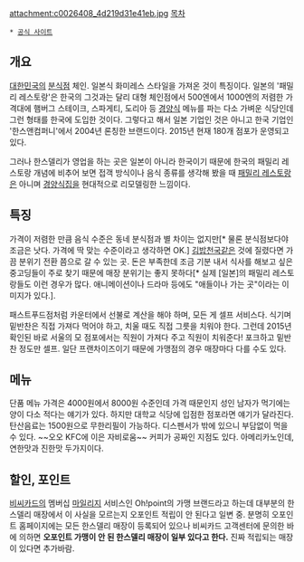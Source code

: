 attachment:c0026408_4d219d31e41eb.jpg
[[목차]]
 * [http://www.hansdeli.com/ 공식 사이트]

== 개요 ==
[[대한민국]]의 [[분식점]] 체인. 일본식 화미레스 스타일을 가져온 것이 특징이다. 일본의 '패밀리 레스토랑'은 한국의 그것과는 달리 대형 체인점에서 500엔에서 1000엔의 저렴한 가격대에 햄버그 스테이크, 스파게티, 도리아 등 [[경양식]] 메뉴를 파는 다소 가벼운 식당인데 그런 형태를 한국에 도입한 것이다. 그렇다고 해서 일본 기업인 것은 아니고 한국 기업인 '한스앤컴퍼니'에서 2004년 론칭한 브랜드이다. 2015년 현재 180개 점포가 운영되고 있다.

그러나 한스델리가 영업을 하는 곳은 일본이 아니라 한국이기 때문에 한국의 패밀리 레스토랑 개념에 비추어 보면 접객 방식이나 음식 종류를 생각해 봤을 때 [[패밀리 레스토랑]]은 아니며 [[경양식]]집을 현대적으로 리모델링한 느낌이다.
== 특징 ==
가격이 저렴한 만큼 음식 수준은 동네 분식점과 별 차이는 없지만[* 물론 분식점보다야 조금은 낫다. 가격에 딱 맞는 수준이라고 생각하면 OK.] [[김밥천국]]같은 것에 질렸다면 가끔 분위기 전환 쯤으로 갈 수 있는 곳. 돈은 부족한데 조금 기분 내서 식사를 해보고 싶은 중고딩들이 주로 찾기 때문에 매장 분위기는 좋지 못하다[* 실제 [일본]의 패밀리 레스토랑들도 이런 경우가 많다. 애니메이션이나 드라마 등에도 "애들이나 가는 곳"이라는 이미지가 있다.].

패스트푸드점처럼 카운터에서 선불로 계산을 해야 하며, 모든 게 셀프 서비스다. 식기며 밑반찬은 직접 가져다 먹어야 하고, 치울 때도 직접 그릇을 치워야 한다.
그런데 2015년 확인된 바로 서울의 모 점포에서는 직원이 가져다 주고 직원이 치워준다! 포크하고 밑반찬 정도만 셀프. 일단 프랜차이즈이기 때문에 가맹점의 경우 매장마다 다를 수도 있다.

== 메뉴 ==
단품 메뉴 가격은 4000원에서 8000원 수준인데 가격 때문인지 성인 남자가 먹기에는 양이 다소 적다는 얘기가 있다. 하지만 대학교 식당에 입점한 점포라면 얘기가 달라진다.
탄산음료는 1500원으로 무한리필이 가능하다. 디스펜서가 밖에 있으니 부담없이 먹을 수 있다. ~~오오 KFC에 이은 자비로움~~
커피가 공짜인 지점도 있다. 아메리카노인데, 연한맛과 진한맛 두가지이다. 

== 할인, 포인트 ==
[[비씨카드]]의 멤버십 [[마일리지]] 서비스인 Oh!point의 가맹 브랜드라고 하는데 대부분의 한스델리 매장에서 이 사실을 모르는지 오포인트 적립이 안 된다고 일변 중. 분명히 오포인트 홈페이지에는 모든 한스델리 매장이 등록되어 있으나 비씨카드 고객센터에 문의한 바에 의하면 '''오포인트 가맹이 안 된 한스델리 매장이 일부 있다고 한다.''' 진짜 적립되는 매장이 있다면 추가바람.
